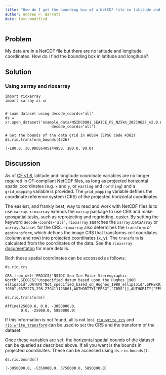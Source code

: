 ```yaml
---
title: "How do I get the bounding box of a NetCDF file in latitude and longitude?"
author: Andrew P. Barrett
date: last-modified
---
```


## Problem
My data are in a NetCDF file but there are no latitude and longitude coordinates.  How do I find the bounding box in latitude and longitude?.

## Solution
### Using xarray and rioxarray
```
import rioxarray
import xarray as xr


# Load dataset using decode_coords='all'
ds = xr.open_dataset('example_data/NSIDC0081_SEAICE_PS_N25km_20230627_v2.0.nc',
                     decode_coords='all')

# Get the bounds of the data grid in WGS84 (EPSG code 4362)
ds.rio.transform_bounds(4326)
```
```
(-180.0, 30.98056405144958, 180.0, 90.0)
```

## Discussion

As of [CF v1.8](https://cfconventions.org/Data/cf-conventions/cf-conventions-1.10/cf-conventions.html#grid-mappings-and-projections), latitude and longitude coordinate variables are no longer required in CF-compliant NetCDF files, as long as projected horizontal spatial coordinates (e.g. `x` and `y`, or `easting` and `northing`) and a `grid_mapping` variable is provided.  The `grid_mapping` variable defines the coordinate reference system (CRS) of the projected horizontal coordinates.

The easiest, and frankly best, way to read and work with NetCDF files is to use `xarray`.  `rioxarray` extends the `xarray` package to use CRS and make geospatial tasks, such as reprojecting and regridding, easier.  By setting the keyword `decode-coords='all'`, `rioxarray` searches the `xarray.DataArray` or `xarray.Dataset` for the CRS.  `rioxarray` also determines the `transform` or `geotransform`, which defines the image CRS that transforms cell coordiates (column and row) into projected coordinates (x, y).  The `transform` is calculated from the coordinates of the data.  See the `rioxarray` [documentaton](https://corteva.github.io/rioxarray/stable/getting_started/crs_management.html#) for more details.

Both these spatial coordinates can be accessed as follows:

```
ds.rio.crs
```
```
CRS.from_wkt('PROJCS["NSIDC Sea Ice Polar Stereographic North",GEOGCS["Unspecified datum based upon the Hughes 1980 ellipsoid",DATUM["Not_specified_based_on_Hughes_1980_ellipsoid",SPHEROID["Hughes 1980",6378273,298.279411123061,AUTHORITY["EPSG","7058"]],AUTHORITY["EPSG","6054"]],PRIMEM["Greenwich",0,AUTHORITY["EPSG","8901"]],UNIT["degree",0.0174532925199433,AUTHORITY["EPSG","9122"]],AUTHORITY["EPSG","4054"]],PROJECTION["Polar_Stereographic"],PARAMETER["latitude_of_origin",70],PARAMETER["central_meridian",-45],PARAMETER["false_easting",0],PARAMETER["false_northing",0],UNIT["metre",1,AUTHORITY["EPSG","9001"]],AXIS["X",EAST],AXIS["Y",NORTH],AUTHORITY["EPSG","3411"]]')
```

```
ds.rio.transform()
```
```
Affine(25000.0, 0.0, -3850000.0,
       0.0, -25000.0, 5850000.0)
```

If this information is not found, all is not lost.  [`rio.write_crs`](https://corteva.github.io/rioxarray/stable/getting_started/crs_management.html#Setting-the-CRS) and [`rio.write_transform`](https://corteva.github.io/rioxarray/stable/getting_started/crs_management.html#Setting-the-transform-of-the-dataset) can be used to set the CRS and the transform of the dataset.

Once these variables are set, the horizontal spatial bounds of the dataset can be queried as described above.  If all you want is the bounds in projected coordinates.  These can be accessed using `ds.rio.bounds()`.

```
ds.rio.bounds()
```
```
(-3850000.0, -5350000.0, 3750000.0, 5850000.0)
```

